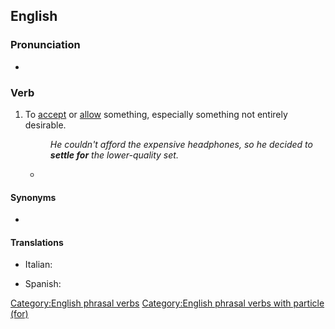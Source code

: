 ==English==

===Pronunciation===
* {{audio|en|En-au-settle for.ogg|Audio (AU)}}

===Verb===
{{head|en|verb}}

# {{lb|en|idiomatic}} To [[accept]] or [[allow]] something, especially something not entirely desirable.
#: ''He couldn't afford the expensive headphones, so he decided to '''settle for''' the lower-quality set.''
#* {{quote-journal
|en
|date=June 4, 2011
|author=Phil McNulty
|title=England 2 - 2 Switzerland
|work=BBC
|url=http://news.bbc.co.uk/sport2/hi/football/13553428.stm
|page=
|passage=As the game entered three minutes of stoppage time, both sides almost snatched the win. Substitute Admir Mehmedi was inches away with Hart beaten and Stewart Downing, on for Walcott, shot weakly into the side-netting with the last kick of the game as England had to '''settle for''' a point.}}

====Synonyms====
* {{l|en|make do with}}

====Translations====
{{trans-top|To accept or allow something, especially something not entirely desirable.}}
* Italian: {{t+|it|accontentarsi}}
{{trans-mid}}
* Spanish: {{t+|es|conformar}} {{qualifier|pronominal}}
{{trans-bottom}}

[[Category:English phrasal verbs]]
[[Category:English phrasal verbs with particle (for)]]